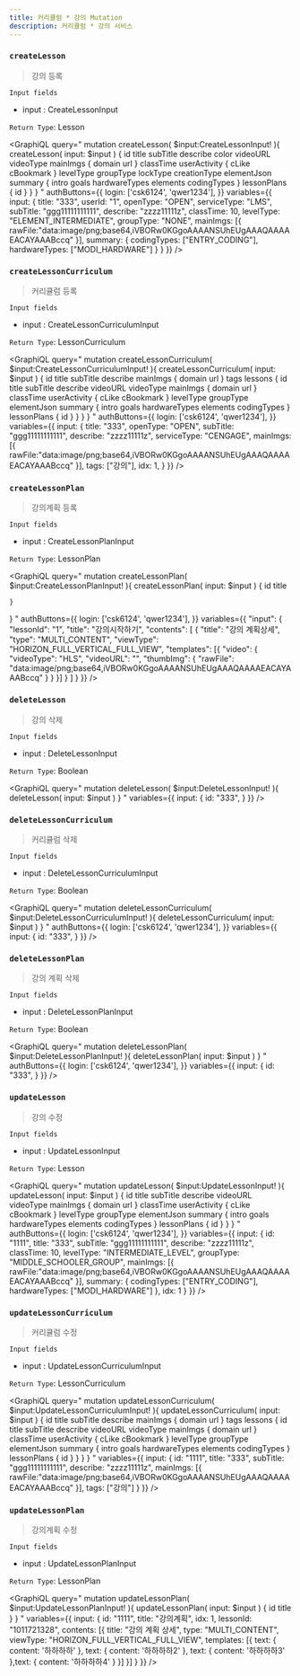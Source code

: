 ```yaml
---
title: 커리큘럼 * 강의 Mutation
description: 커리큘럼 * 강의 서비스 
---
```



### `createLesson`
> 강의 등록


`Input fields`
* input : <Link to="/input/lesson/#CreateLessonInput">CreateLessonInput</Link>

`Return Type`: <Link to="/object/lesson/#Lesson">Lesson</Link>

<GraphiQL
  query="
  mutation createLesson( $input:CreateLessonInput! ){
    createLesson( input: $input ) {
      id
      title
      subTitle
      describe
      color
      videoURL
      videoType
      mainImgs {
        domain
        url
      }
      classTime
      userActivity {
        cLike
        cBookmark
      }
      levelType
      groupType
      lockType
      creationType
      elementJson
      summary {
        intro
        goals
        hardwareTypes
        elements
        codingTypes
      }
      lessonPlans {
        id
      }
    }
  }
  "
  authButtons={{
    login: ['csk6124', 'qwer1234'],
  }}
  variables={{
    input: {
      title: "333", 
      userId: "1",
      openType: "OPEN",
      serviceType: "LMS",
      subTitle: "ggg11111111111", 
      describe: "zzzz11111z", 
      classTime: 10, 
      levelType: "ELEMENT_INTERMEDIATE", 
      groupType: "NONE", 
      mainImgs: [{
        rawFile:"data:image/png;base64,iVBORw0KGgoAAAANSUhEUgAAAQAAAAEACAYAAABccq"
      }],
      summary: {
        codingTypes: ["ENTRY_CODING"],
        hardwareTypes: ["MODI_HARDWARE"]
      }
    }
  }}
/>




### `createLessonCurriculum`
> 커리큘럼 등록


`Input fields`
* input : <Link to="/input/lesson/#CreateLessonCurriculumInput">CreateLessonCurriculumInput</Link>

`Return Type`: <Link to="/object/lesson/#LessonCurriculum">LessonCurriculum</Link>

<GraphiQL
  query="
  mutation createLessonCurriculum( $input:CreateLessonCurriculumInput! ){
    createLessonCurriculum( input: $input ) {
      id
      title
      subTitle
      describe
      mainImgs {
        domain
        url
      }
      tags 
      lessons {
        id
        title
        subTitle
        describe
        videoURL
        videoType
        mainImgs {
          domain
          url
        }
        classTime
        userActivity {
          cLike
          cBookmark
        }
        levelType
        groupType
        elementJson
        summary {
          intro
          goals
          hardwareTypes
          elements
          codingTypes
        }
        lessonPlans {
          id
        }
      }
    }
  }
  "
  authButtons={{
    login: ['csk6124', 'qwer1234'],
  }}
  variables={{
    input: {
      title: "333", 
      openType: "OPEN",
      subTitle: "ggg11111111111", 
      describe: "zzzz11111z", 
      serviceType: "CENGAGE",
      mainImgs: [{
        rawFile:"data:image/png;base64,iVBORw0KGgoAAAANSUhEUgAAAQAAAAEACAYAAABccq"
      }],
      tags: ["강의"],
      idx: 1,
    }
  }}
/>



### `createLessonPlan`
> 강의계획 등록


`Input fields`
* input : <Link to="/input/lesson/#CreateLessonPlanInput">CreateLessonPlanInput</Link>

`Return Type`: <Link to="/object/lesson/#LessonPlan">LessonPlan</Link>

<GraphiQL
  query="
  mutation createLessonPlan( $input:CreateLessonPlanInput! ){
    createLessonPlan( input: $input ) {
      id
      title
      
    }
  }
  "
  authButtons={{
    login: ['csk6124', 'qwer1234'],
  }}
  variables={{
    "input": {
      "lessonId": "1",
      "title": "강의시작하기",
      "contents": [
        {
          "title": "강의 계획상세",
          "type": "MULTI_CONTENT",
          "viewType": "HORIZON_FULL_VERTICAL_FULL_VIEW",
          "templates": [{
            "video": {
              "videoType": "HLS",
              "videoURL": "",
              "thumbImg": {
                "rawFile": "data:image/png;base64,iVBORw0KGgoAAAANSUhEUgAAAQAAAAEACAYAAABccq"
              }
            }
          }]
        }
      ]
    }
  }}
/>



### `deleteLesson`
> 강의 삭제


`Input fields`
* input : <Link to="/input/lesson/#DeleteLessonInput">DeleteLessonInput</Link>

`Return Type`: Boolean

<GraphiQL
  query="
  mutation deleteLesson( $input:DeleteLessonInput! ){
    deleteLesson( input: $input )
  }
  "
  variables={{
    input: {
      id: "333", 
    }
  }}
/>



### `deleteLessonCurriculum`
> 커리큘럼 삭제


`Input fields`
* input : <Link to="/input/lesson/#DeleteLessonCurriculumInput">DeleteLessonCurriculumInput</Link>

`Return Type`: Boolean

<GraphiQL
  query="
  mutation deleteLessonCurriculum( $input:DeleteLessonCurriculumInput! ){
    deleteLessonCurriculum( input: $input )
  }
  "
  authButtons={{
    login: ['csk6124', 'qwer1234'],
  }}
  variables={{
    input: {
      id: "333", 
    }
  }}
/>


### `deleteLessonPlan`
> 강의 계획 삭제


`Input fields`
* input : <Link to="/input/lesson/#DeleteLessonPlanInput">DeleteLessonPlanInput</Link>

`Return Type`: Boolean

<GraphiQL
  query="
  mutation deleteLessonPlan( $input:DeleteLessonPlanInput! ){
    deleteLessonPlan( input: $input )
  }
  "
  authButtons={{
    login: ['csk6124', 'qwer1234'],
  }}
  variables={{
    input: {
      id: "333", 
    }
  }}
/>





### `updateLesson`
> 강의 수정


`Input fields`
* input : <Link to="/input/lesson/#UpdateLessonInput">UpdateLessonInput</Link>

`Return Type`: <Link to="/object/lesson/#Lesson">Lesson</Link>

<GraphiQL
  query="
  mutation updateLesson( $input:UpdateLessonInput! ){
    updateLesson( input: $input ) {
      id
      title
      subTitle
      describe
      videoURL
      videoType
      mainImgs {
        domain
        url
      }
      classTime
      userActivity {
        cLike
        cBookmark
      }
      levelType
      groupType
      elementJson
      summary {
        intro
        goals
        hardwareTypes
        elements
        codingTypes
      }
      lessonPlans {
        id
      }
    }
  }
  "
  authButtons={{
    login: ['csk6124', 'qwer1234'],
  }}
  variables={{
    input: {
      id: "1111",
      title: "333", 
      subTitle: "ggg11111111111", 
      describe: "zzzz11111z", 
      classTime: 10, 
      levelType: "INTERMEDIATE_LEVEL", 
      groupType: "MIDDLE_SCHOOLER_GROUP", 
      mainImgs: [{
        rawFile:"data:image/png;base64,iVBORw0KGgoAAAANSUhEUgAAAQAAAAEACAYAAABccq"
      }],
      summary: {
        codingTypes: ["ENTRY_CODING"],
        hardwareTypes: ["MODI_HARDWARE"]
      },
      idx: 1
    }
  }}
/>



### `updateLessonCurriculum`
> 커리큘럼 수정


`Input fields`
* input : <Link to="/input/lesson/#UpdateLessonCurriculumInput">UpdateLessonCurriculumInput</Link>

`Return Type`: <Link to="/object/lesson/#LessonCurriculum">LessonCurriculum</Link>

<GraphiQL
  query="
  mutation updateLessonCurriculum( $input:UpdateLessonCurriculumInput! ){
    updateLessonCurriculum( input: $input ) {
      id
      title
      subTitle
      describe
      mainImgs {
        domain
        url
      }
      tags 
      lessons {
        id
        title
        subTitle
        describe
        videoURL
        videoType
        mainImgs {
          domain
          url
        }
        classTime
        userActivity {
          cLike
          cBookmark
        }
        levelType
        groupType
        elementJson
        summary {
          intro
          goals
          hardwareTypes
          elements
          codingTypes
        }
        lessonPlans {
          id
        }
      }
    }
  }
  "
  variables={{
    input: {
      id: "1111",
      title: "333", 
      subTitle: "ggg11111111111", 
      describe: "zzzz11111z", 
      mainImgs: [{
        rawFile:"data:image/png;base64,iVBORw0KGgoAAAANSUhEUgAAAQAAAAEACAYAAABccq"
      }],
      tags: ["강의"]
    }
  }}
/>

### `updateLessonPlan`
> 강의계획 수정


`Input fields`
* input : <Link to="/input/lesson/#UpdateLessonPlanInput">UpdateLessonPlanInput</Link>

`Return Type`: <Link to="/object/lesson/#LessonPlan">LessonPlan</Link>

<GraphiQL
  query="
  mutation updateLessonPlan( $input:UpdateLessonPlanInput! ){
    updateLessonPlan( input: $input ) {
      id
      title
    }
  }
  "
  variables={{
    input: {
      id: "1111",
      title: "강의계획", 
      idx: 1,
      lessonId: "1011721328",
      contents: [{
        title: "강의 계획 상세",
        type: "MULTI_CONTENT",
        viewType: "HORIZON_FULL_VERTICAL_FULL_VIEW",
        templates: [{
          text: {
            content: '하하하하'
          },
          text: {
            content: '하하하하2'
          },
          text: {
            content: '하하하하3'
          },text: {
            content: '하하하하4'
          }
        }]
      }]
    }
  }}
/>